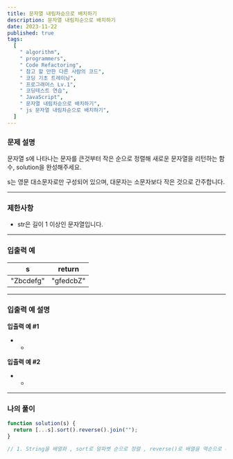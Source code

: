 ```yaml
---
title: 문자열 내림차순으로 배치하기
description: 문자열 내림차순으로 배치하기
date: 2023-11-22
published: true
tags:
  [
    " algorithm",
    " programmers",
    " Code Refactoring",
    " 참고 할 만한 다른 사람의 코드",
    " 코딩 기초 트레이닝",
    " 프로그래머스 Lv.1",
    " 코딩테스트 연습",
    " JavaScript",
    " 문자열 내림차순으로 배치하기",
    " js 문자열 내림차순으로 배치하기",
  ]
---
```


### 문제 설명

문자열 s에 나타나는 문자를 큰것부터 작은 순으로 정렬해 새로운 문자열을 리턴하는 함수, solution을 완성해주세요.

s는 영문 대소문자로만 구성되어 있으며, 대문자는 소문자보다 작은 것으로 간주합니다.

---

### 제한사항

- str은 길이 1 이상인 문자열입니다.

---

### 입출력 예

| s         | return    |
| --------- | --------- |
| "Zbcdefg" | "gfedcbZ" |

---

### 입출력 예 설명

**입출력 예 #1**

- -

**입출력 예 #2**

- -

---

### 나의 풀이

```jsx
function solution(s) {
  return [...s].sort().reverse().join("");
}

// 1. String을 배열화 , sort로 알파벳 순으로 정렬 , reverse()로 배열을 역순으로 배치 , join으로 배열을 String화
```
